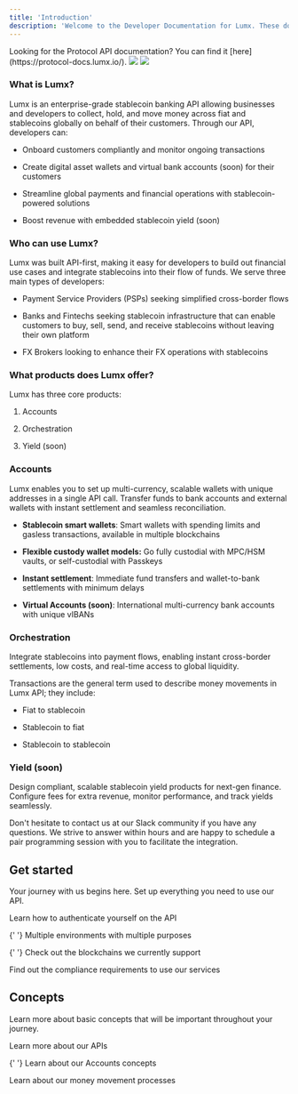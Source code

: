 ```yaml
---
title: 'Introduction'
description: 'Welcome to the Developer Documentation for Lumx. These docs are intended for developers looking to integrate Lumx API into their platform.'
---
```


<Note>
	Looking for the Protocol API documentation? You can find
	it [here](https://protocol-docs.lumx.io/).
</Note>

<img className='block dark:hidden' src='/images/d-light.svg' />
<img className='hidden dark:block' src='/images/d-dark.svg' />

### What is Lumx?

Lumx is an enterprise-grade stablecoin banking API allowing businesses and developers to collect, hold, and move money across fiat and stablecoins globally on behalf of their customers. Through our API, developers can:

- Onboard customers compliantly and monitor ongoing transactions

- Create digital asset wallets and virtual bank accounts (soon) for their customers

- Streamline global payments and financial operations with stablecoin-powered solutions

- Boost revenue with embedded stablecoin yield (soon)

### Who can use Lumx?

Lumx was built API-first, making it easy for developers to build out financial use cases and integrate stablecoins into their flow of funds. We serve three main types of developers:

- Payment Service Providers (PSPs) seeking simplified cross-border flows

- Banks and Fintechs seeking stablecoin infrastructure that can enable customers to buy, sell, send, and receive stablecoins without leaving their own platform

- FX Brokers looking to enhance their FX operations with stablecoins

### What products does Lumx offer?

Lumx has three core products:

1. Accounts

2. Orchestration

3. Yield (soon)

### Accounts

Lumx enables you to set up multi-currency, scalable wallets with unique addresses in a single API call. Transfer funds to bank accounts and external wallets with instant settlement and seamless reconciliation.

- **Stablecoin smart wallets**: Smart wallets with spending limits and gasless transactions, available in multiple blockchains

- **Flexible custody wallet models:** Go fully custodial with MPC/HSM vaults, or self-custodial with Passkeys

- **Instant settlement**: Immediate fund transfers and wallet-to-bank settlements with minimum delays

- **Virtual Accounts (soon)**: International multi-currency bank accounts with unique vIBANs

### Orchestration

Integrate stablecoins into payment flows, enabling instant cross-border settlements, low costs, and real-time access to global liquidity.

Transactions are the general term used to describe money movements in Lumx API; they include:

- Fiat to stablecoin

- Stablecoin to fiat

- Stablecoin to stablecoin

### Yield (soon)

Design compliant, scalable stablecoin yield products for next-gen finance. Configure fees for extra revenue, monitor performance, and track yields seamlessly.

Don't hesitate to contact us at our Slack community if you have any questions. We strive to answer within hours and are happy to schedule a pair programming session with you to facilitate the integration.

## Get started

Your journey with us begins here. Set up everything you need to use our API.

<CardGroup cols={2}>
  <Card title="Authentication" href="/get-started/authentication">
    Learn how to authenticate yourself on the API
  </Card>

{' '}
<Card title='Environments' href='/get-started/environments'>
	Multiple environments with multiple purposes
</Card>

{' '}
<Card title='Blockchains' href='/get-started/blockchains'>
	Check out the blockchains we currently support
</Card>

  <Card title="Compliance Requirements" href="/compliance/compliance-requirements">
    Find out the compliance requirements to use our services
  </Card>
</CardGroup>

## Concepts

Learn more about basic concepts that will be important throughout your journey.

<CardGroup cols={2}>
  <Card title="APIs" href="/concepts/APIs">
    Learn more about our APIs
  </Card>

{' '}
<Card title='Accounts' href='/concepts/accounts'>
	Learn about our Accounts concepts
</Card>

  <Card title="Orchestration" href="/concepts/orchestration">
    Learn about our money movement processes
  </Card>
</CardGroup>
